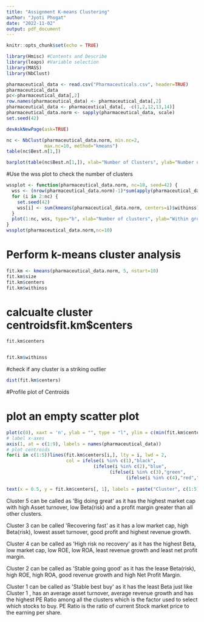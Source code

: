 ```yaml
---
title: "Assignment K-means Clustering"
author: "Jyoti Phogat"
date: "2022-11-02"
output: pdf_document
---
```


```r
knitr::opts_chunk$set(echo = TRUE)
```

```r
library(Hmisc) #Contents and Describe
library(leaps) #Variable selection
library(MASS)
library(NbClust)
```

```r
pharmaceutical_data <- read.csv("Pharmaceuticals.csv", header=TRUE)
pharmaceutical_data
pc<-pharmaceutical_data[,2]
row.names(pharmaceutical_data) <- pharmaceutical_data[,2]
pharmaceutical_data <- pharmaceutical_data[, -c(1,2,12,13,14)]
pharmaceutical_data.norm <- sapply(pharmaceutical_data, scale)
set.seed(42)

devAskNewPage(ask=TRUE)

nc <- NbClust(pharmaceutical_data.norm, min.nc=2, 
              max.nc=10, method="kmeans")
table(nc$Best.n[1,])

barplot(table(nc$Best.n[1,]), xlab="Number of Clusters", ylab="Number of criteria", main="Number of clusters chosen by criteria")
```

#Use the wss plot to check the number of clusters

```r
wssplot <- function(pharmaceutical_data.norm, nc=10, seed=42) {
  wss <- (nrow(pharmaceutical_data.norm)-1)*sum(apply(pharmaceutical_data.norm, 2, var)) 
  for (i in 2:nc) {
    set.seed(42) 
    wss[i] <- sum(kmeans(pharmaceutical_data.norm, centers=i)$withinss)
  } 
  plot(1:nc, wss, type="b", xlab="Number of clusters", ylab="Within groups sum of squares")
}
wssplot(pharmaceutical_data.norm,nc=10)
```

# Perform k-means cluster analysis

```r
fit.km <- kmeans(pharmaceutical_data.norm, 5, nstart=10)
fit.km$size
fit.km$centers
fit.km$withinss
```

# calcualte cluster centroidsfit.km\$centers

```r
fit.km$centers


fit.km$withinss
```

#check if any cluster is a striking outlier

```r
dist(fit.km$centers)
```

#Profile plot of Centroids

# plot an empty scatter plot

```r
plot(c(0), xaxt = 'n', ylab = "", type = "l", ylim = c(min(fit.km$centers), max(fit.km$centers)), xlim = c(0, 9))
# label x-axes
axis(1, at = c(1:9), labels = names(pharmaceutical_data))
# plot centroids
for(i in c(1:5))lines(fit.km$centers[i,], lty = i, lwd = 2,
                      col = ifelse(i %in% c(1),"black",
                                (ifelse(i %in% c(2),"blue",
                                      (ifelse(i %in% c(3),"green",
                                            (ifelse(i %in% c(4),"red","dark grey"))))))))
                                          
text(x = 0.5, y = fit.km$centers[, 1], labels = paste("Cluster", c(1:5))) 
```

Cluster 5 can be called as \'Big doing great\' as it has the highest market cap with high Asset turnover, low Beta(risk) and a profit margin greater than all other clusters.

Cluster 3 can be called \'Recovering fast\' as it has a low market cap, high Beta(risk), lowest asset
turnover, good profit and highest revenue growth.

Cluster 4 can be called as \'High risk no recovery\' as it has the highest Beta, low market cap, low
ROE, low ROA, least revenue growth and least net profit margin.

Cluster 2 can be called as \'Stable going good\' as it has the lease Beta(risk), high ROE, high ROA,
good revenue growth and high Net Profit Margin.

Cluster 1 can be called as \'Stable best buy\' as it has the least Beta just like Cluster 1 , has an
average asset turnover, average revenue growth and has the highest PE Ratio among all the
clusters which is the factor used to select which stocks to buy. PE Ratio is the ratio of current
Stock market price to the earning per share.
